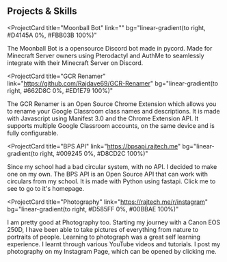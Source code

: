## Projects & Skills

<ProjectCard
  title="Moonball Bot"
  link=""
  bg="linear-gradient(to right, #D4145A 0%, #FBB03B 100%)"
>

The Moonball Bot is a opensource Discord bot made in pycord.
Made for Minecraft Server owners using Pterodactyl and AuthMe
to seamlessly integrate with their Minecraft Server on Discord.

</ProjectCard>


<ProjectCard
  title="GCR Renamer"
  link="https://github.com/Rajdave69/GCR-Renamer"
  bg="linear-gradient(to right, #662D8C 0%, #ED1E79 100%)"
>

The GCR Renamer is an Open Source Chrome Extension which allows you to rename your Google Classroom class names and descriptions.
It is made with Javascript using Manifest 3.0 and the Chrome Extension API.
It supports multiple Google Classroom accounts, on the same device and is fully configurable.


</ProjectCard>


<ProjectCard
  title="BPS API"
  link="https://bpsapi.rajtech.me"
  bg="linear-gradient(to right, #009245 0%, #D8CD2C 100%)"
>

Since my school had a bad circular system, with no API.
    I decided to make one on my own. The BPS API is an
    Open Source API that can work with circulars from
    my school. It is made with Python using fastapi.
    Click me to see to go to it's homepage.

</ProjectCard>


<ProjectCard
  title="Photography"
  link="https://rajtech.me/r/instagram"
  bg="linear-gradient(to right, #D585FF 0%, #00BBAE 100%)"
>

I am pretty good at Photography too. Starting my journey with a Canon EOS 250D, I have been able to take pictures of everything from nature to portraits of people.
Learning to photograph was a great self learning experience. I learnt through various YouTube videos and tutorials.
I post my photography on my Instagram Page, which can be opened by clicking me.

</ProjectCard>
